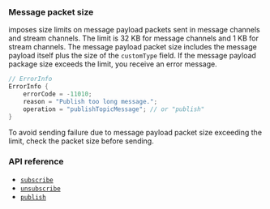 <PlatformWrapper platform="android">

### Message packet size

<Vg k="MESS_SDK" /> imposes size limits on message payload packets sent in message channels and stream channels. The limit is 32 KB for message channels and 1 KB for stream channels. The message payload packet size includes the message payload itself plus the size of the `customType` field. If the message payload package size exceeds the limit, you receive an error message.

```java
// ErrorInfo
ErrorInfo {
    errorCode = -11010;
    reason = "Publish too long message.";
    operation = "publishTopicMessage"; // or "publish"
}
```

To avoid sending failure due to message payload packet size exceeding the limit, check the packet size before sending.

### API reference

- [`subscribe`](../reference/api#channelsubscribepropsag_platform)
- [`unsubscribe`](../reference/api#channelunsubscribepropsag_platform)
- [`publish`](../reference/api#messagepublishpropsag_platform)

</PlatformWrapper>